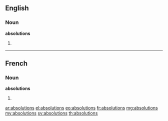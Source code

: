 ==English==

===Noun===
'''absolutions'''

# {{plural of|[[absolution]]}}

----

==French==

===Noun===
'''absolutions''' {{f|p}}

# {{plural of|[[absolution#French|absolution]]|lang=fr}}

[[ar:absolutions]]
[[el:absolutions]]
[[eo:absolutions]]
[[fr:absolutions]]
[[mg:absolutions]]
[[my:absolutions]]
[[sv:absolutions]]
[[th:absolutions]]